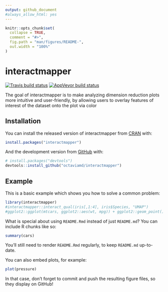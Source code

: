 ```yaml
---
output: github_document
#always_allow_html: yes
---
```


<!-- README.md is generated from README.Rmd. Please edit that file -->

```r
knitr::opts_chunk$set(
  collapse = TRUE,
  comment = "#>",
  fig.path = "man/figures/README-",
  out.width = "100%"
)
```
# interactmapper

<!-- badges: start -->
[![Travis build status](https://travis-ci.org/octaviamd/interactmapper.svg?branch=master)](https://travis-ci.org/octaviamd/interactmapper?branch=master)
[![AppVeyor build status](https://ci.appveyor.com/api/projects/status/github/octaviamd/interact-mapper?branch=master&svg=true)](https://ci.appveyor.com/project/octaviamd/interact-mapper)
<!-- badges: end -->

The goal of interactmapper is to make analyzing dimension reduction plots more intuitive and user-friendly, by allowing users to overlay features of interest of the dataset onto the plot via color

## Installation

You can install the released version of interactmapper from [CRAN](https://CRAN.R-project.org) with:

``` r
install.packages("interactmapper")
```

And the development version from [GitHub](https://github.com/) with:

``` r
# install.packages("devtools")
devtools::install_github("octaviamd/interactmapper")
```
## Example

This is a basic example which shows you how to solve a common problem:

```r
library(interactmapper)
#interactmapper::interact_qual(iris[,1:4], iris$Species, "UMAP")
#ggplot2::ggplot(mtcars, ggplot2::aes(wt, mpg)) + ggplot2::geom_point()
```

What is special about using `README.Rmd` instead of just `README.md`? You can include R chunks like so:


```r
summary(cars)
```

You'll still need to render `README.Rmd` regularly, to keep `README.md` up-to-date.

You can also embed plots, for example:

```r
plot(pressure)
```

In that case, don't forget to commit and push the resulting figure files, so they display on GitHub!
